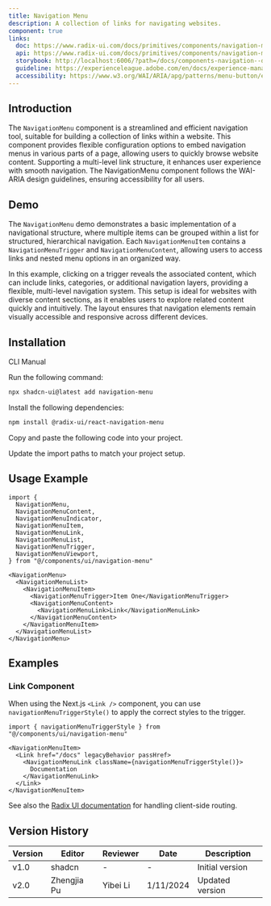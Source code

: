 ```yaml
---
title: Navigation Menu
description: A collection of links for navigating websites.
component: true
links:
  doc: https://www.radix-ui.com/docs/primitives/components/navigation-menu
  api: https://www.radix-ui.com/docs/primitives/components/navigation-menu#api-reference
  storybook: http://localhost:6006/?path=/docs/components-navigation--docs
  guideline: https://experienceleague.adobe.com/en/docs/experience-manager-core-components/using/wcm-components/navigation
  accessibility: https://www.w3.org/WAI/ARIA/apg/patterns/menu-button/examples/menu-button-links/
---
```


## Introduction

The `NavigationMenu` component is a streamlined and efficient navigation tool, suitable for building a collection of links within a website. This component provides flexible configuration options to embed navigation menus in various parts of a page, allowing users to quickly browse website content. Supporting a multi-level link structure, it enhances user experience with smooth navigation. The NavigationMenu component follows the WAI-ARIA design guidelines, ensuring accessibility for all users.

## Demo

The `NavigationMenu` demo demonstrates a basic implementation of a navigational structure, where multiple items can be grouped within a list for structured, hierarchical navigation. Each `NavigationMenuItem` contains a `NavigationMenuTrigger` and `NavigationMenuContent`, allowing users to access links and nested menu options in an organized way.

<ComponentPreview
  name="navigation-menu-demo"
  className="[&_.preview>[data-orientation=horizontal]]:sm:max-w-[70%]"
  description="A simple navigation menu example"
/>

In this example, clicking on a trigger reveals the associated content, which can include links, categories, or additional navigation layers, providing a flexible, multi-level navigation system. This setup is ideal for websites with diverse content sections, as it enables users to explore related content quickly and intuitively. The layout ensures that navigation elements remain visually accessible and responsive across different devices.

## Installation

<Tabs defaultValue="cli">

<TabsList>
  <TabsTrigger value="cli">CLI</TabsTrigger>
  <TabsTrigger value="manual">Manual</TabsTrigger>
</TabsList>

<TabsContent value="cli">

<Steps>

<Step>Run the following command:</Step>

```bash
npx shadcn-ui@latest add navigation-menu
```

</Steps>

</TabsContent>

<TabsContent value="manual">

<Steps>

<Step>Install the following dependencies:</Step>

```bash
npm install @radix-ui/react-navigation-menu
```

<Step>Copy and paste the following code into your project.</Step>

<ComponentSource name="navigation-menu" />

<Step>Update the import paths to match your project setup.</Step>

</Steps>

</TabsContent>

</Tabs>

## Usage Example

```tsx
import {
  NavigationMenu,
  NavigationMenuContent,
  NavigationMenuIndicator,
  NavigationMenuItem,
  NavigationMenuLink,
  NavigationMenuList,
  NavigationMenuTrigger,
  NavigationMenuViewport,
} from "@/components/ui/navigation-menu"
```

```tsx
<NavigationMenu>
  <NavigationMenuList>
    <NavigationMenuItem>
      <NavigationMenuTrigger>Item One</NavigationMenuTrigger>
      <NavigationMenuContent>
        <NavigationMenuLink>Link</NavigationMenuLink>
      </NavigationMenuContent>
    </NavigationMenuItem>
  </NavigationMenuList>
</NavigationMenu>
```

## Examples

### Link Component

When using the Next.js `<Link />` component, you can use `navigationMenuTriggerStyle()` to apply the correct styles to the trigger.

```tsx
import { navigationMenuTriggerStyle } from "@/components/ui/navigation-menu"
```

```tsx {3-5}
<NavigationMenuItem>
  <Link href="/docs" legacyBehavior passHref>
    <NavigationMenuLink className={navigationMenuTriggerStyle()}>
      Documentation
    </NavigationMenuLink>
  </Link>
</NavigationMenuItem>
```

See also the [Radix UI documentation](https://www.radix-ui.com/docs/primitives/components/navigation-menu#with-client-side-routing) for handling client-side routing.

## Version History

| Version | Editor      | Reviewer | Date      | Description     |
| ------- | ----------- | -------- | --------- | --------------- |
| v1.0    | shadcn      | -        | -         | Initial version |
| v2.0    | Zhengjia Pu | Yibei Li | 1/11/2024 | Updated version |
